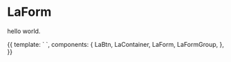 
<Meta title="lp-utils/components/LaForm" component={LaForm} />

# LaForm

hello world.

<Preview>
  <Story name="sample">
    {{
      template: `
      <la-container shrink style="background: #3f51b5; padding-top: 32px; padding-bottom: 32px;">
        <la-form>
          <la-form-group>
            <template #label>
              <label for="name">お名前</label>
            </template>
            <template #input>
              <input
                type="text"
                name="name"
                id="name"
                placeholder="例）山田 太郎"
                required
              />
            </template>
          </la-form-group>
          <la-form-group>
            <template #label>
              <label for="email">メールアドレス</label>
            </template>
            <template #input>
              <input
                type="email"
                name="email"
                id="email"
                placeholder="例）info@yamada.jp"
                required
              />
            </template>
          </la-form-group>
          <la-form-group>
            <template #label>
              <label for="type">タイプ</label>
            </template>
            <template #input>
              <select name="type" id="type" required>
                <option value="1">タイプ1</option>
                <option value="1">タイプ2</option>
                <option value="1">タイプ3</option>
              </select>
            </template>
          </la-form-group>
          <template #actions>
            <la-btn type="submit" outlined>
              確認画面へ
            </la-btn>
          </template>
        </la-form>
      </la-container>`,
      components: {
        LaBtn,
        LaContainer,
        LaForm,
        LaFormGroup,
      },
    }}
  </Story>
</Preview>